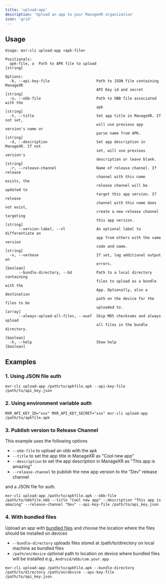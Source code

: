 ```yaml
---
title: 'upload-app'
description: 'Upload an app to your ManageXR organization'
icon: 'grid'
---
```

## Usage
```
Usage: mxr-cli upload-app <apk-file>

Positionals:
  apk-file, a  Path to APK file to upload                               [string]

Options:
  -k, --api-key-file                     Path to JSON file containing ManageXR
                                         API Key id and secret          [string]
  -o, --obb-file                         Path to OBB file associated with the
                                         apk                            [string]
  -t, --title                            Set app title in ManageXR. If not set,
                                         will use previous app version's name or
                                         parse name from APK.           [string]
  -d, --description                      Set app description in ManageXR. If not
                                         set, will use previous version's
                                         description or leave blank.    [string]
  -r, --release-channel                  Name of release channel. If release
                                         channel with this name exists, the
                                         release channel will be updated to
                                         target this app version. If release
                                         channel with this name does not exist,
                                         create a new release channel targeting
                                         this app version.              [string]
      --version-label, --vl              An optional label to differentiate an
                                         app from others with the same version
                                         code and name.                 [string]
  -v, --verbose                          If set, log additional output on
                                         errors.                       [boolean]
      --bundle-directory, --bd           Path to a local directory containing
                                         files to upload as a bundle with the
                                         App. Optionally, also a destination
                                         path on the device for the files to be
                                         uploaded to.                    [array]
      --always-upload-all-files, --auaf  Skip MD5 checksums and always upload
                                         all files in the bundle directory.
                                                                       [boolean]
  -h, --help                             Show help                     [boolean]
```
## Examples
### 1. Using JSON file auth
```
mxr-cli upload-app /path/to/apkfile.apk --api-key-file /path/to/api_key.json
```
### 2. Using environment variable auth
```
MXR_API_KEY_ID="xxx" MXR_API_KEY_SECRET="xxx" mxr-cli upload-app /path/to/apkfile.apk
```
### 3. Publish version to Release Channel
This example uses the following options
- `--obb-file` to upload an obb with the apk
- `--title` to set the app title in ManageXR as "Cool new app"
- `--description` to set the app description in ManageXR as  "This app is amazing"
- `--release-channel` to publish the new app version to the "Dev" release channel

and a JSON file for auth.

```
mxr-cli upload-app /path/to/apkfile.apk --obb-file  /path/to/obbfile.obb --title "Cool new app" --description "This app is amazing" --release-channel "Dev" --api-key-file /path/to/api_key.json
```

### 4. With bundled files
Upload an app with [bundled files](https://help.managexr.com/en/articles/8013220-bundle-files-with-your-app) and choose the location where the files should be installed on devices

- `--bundle-directory` uploads files stored at /path/to/directory on local machine as bundled files
- `/path/on/device` optional path to location on device where bundled files will be installed e.g., `Android/obb/com.your.app`

```
mxr-cli upload-app /path/to/apkFile.apk --bundle-directory /path/to/directory /path/on/device --api-key-file /path/to/api_key.json
```

